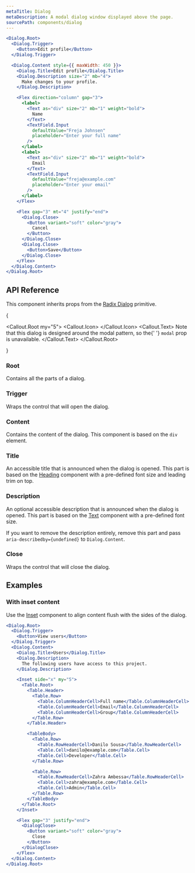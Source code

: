 ```yaml
---
metaTitle: Dialog
metaDescription: A modal dialog window displayed above the page.
sourcePath: components/dialog
---
```


```jsx live=true
<Dialog.Root>
  <Dialog.Trigger>
    <Button>Edit profile</Button>
  </Dialog.Trigger>

  <Dialog.Content style={{ maxWidth: 450 }}>
    <Dialog.Title>Edit profile</Dialog.Title>
    <Dialog.Description size="2" mb="4">
      Make changes to your profile.
    </Dialog.Description>

    <Flex direction="column" gap="3">
      <label>
        <Text as="div" size="2" mb="1" weight="bold">
          Name
        </Text>
        <TextField.Input
          defaultValue="Freja Johnsen"
          placeholder="Enter your full name"
        />
      </label>
      <label>
        <Text as="div" size="2" mb="1" weight="bold">
          Email
        </Text>
        <TextField.Input
          defaultValue="freja@example.com"
          placeholder="Enter your email"
        />
      </label>
    </Flex>

    <Flex gap="3" mt="4" justify="end">
      <Dialog.Close>
        <Button variant="soft" color="gray">
          Cancel
        </Button>
      </Dialog.Close>
      <Dialog.Close>
        <Button>Save</Button>
      </Dialog.Close>
    </Flex>
  </Dialog.Content>
</Dialog.Root>
```

## API Reference

This component inherits props from the [Radix Dialog](/primitives/docs/components/dialog) primitive.

{

<Callout.Root my="5">
  <Callout.Icon>
    <InfoCircledIcon />
  </Callout.Icon>
  <Callout.Text>
    Note that this dialog is designed around the modal pattern, so the{' '}
    <Code>modal</Code> prop is unavailable.
  </Callout.Text>
</Callout.Root>

}

### Root

Contains all the parts of a dialog.

### Trigger

Wraps the control that will open the dialog.

### Content

Contains the content of the dialog. This component is based on the `div` element.

<ThemesPropsTable name="dialogContent" />

### Title

An accessible title that is announced when the dialog is opened. This part is based on the [Heading](/themes/docs/components/heading) component with a pre-defined font size and leading trim on top.

### Description

An optional accessible description that is announced when the dialog is opened. This part is based on the [Text](/themes/docs/components/text) component with a pre-defined font size.

If you want to remove the description entirely, remove this part and pass `aria-describedby={undefined}` to `Dialog.Content`.

### Close

Wraps the control that will close the dialog.

## Examples

### With inset content

Use the [Inset](/themes/docs/components/inset) component to align content flush with the sides of the dialog.

```jsx live=true
<Dialog.Root>
  <Dialog.Trigger>
    <Button>View users</Button>
  </Dialog.Trigger>
  <Dialog.Content>
    <Dialog.Title>Users</Dialog.Title>
    <Dialog.Description>
      The following users have access to this project.
    </Dialog.Description>

    <Inset side="x" my="5">
      <Table.Root>
        <Table.Header>
          <Table.Row>
            <Table.ColumnHeaderCell>Full name</Table.ColumnHeaderCell>
            <Table.ColumnHeaderCell>Email</Table.ColumnHeaderCell>
            <Table.ColumnHeaderCell>Group</Table.ColumnHeaderCell>
          </Table.Row>
        </Table.Header>

        <TableBody>
          <Table.Row>
            <Table.RowHeaderCell>Danilo Sousa</Table.RowHeaderCell>
            <Table.Cell>danilo@example.com</Table.Cell>
            <Table.Cell>Developer</Table.Cell>
          </Table.Row>

          <Table.Row>
            <Table.RowHeaderCell>Zahra Ambessa</Table.RowHeaderCell>
            <Table.Cell>zahra@example.com</Table.Cell>
            <Table.Cell>Admin</Table.Cell>
          </Table.Row>
        </TableBody>
      </Table.Root>
    </Inset>

    <Flex gap="3" justify="end">
      <DialogClose>
        <Button variant="soft" color="gray">
          Close
        </Button>
      </DialogClose>
    </Flex>
  </Dialog.Content>
</Dialog.Root>
```
